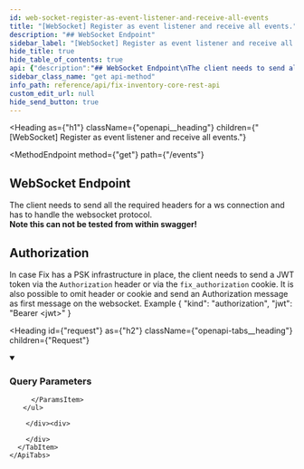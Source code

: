 ```yaml
---
id: web-socket-register-as-event-listener-and-receive-all-events
title: "[WebSocket] Register as event listener and receive all events."
description: "## WebSocket Endpoint"
sidebar_label: "[WebSocket] Register as event listener and receive all events."
hide_title: true
hide_table_of_contents: true
api: {"description":"## WebSocket Endpoint\nThe client needs to send all the required headers for a ws connection\nand has to handle the websocket protocol.<br/>\n**Note this can not be tested from within swagger!**\n\n## Authorization\nIn case Fix has a PSK infrastructure in place, the client needs to send a JWT token via the `Authorization` header\nor via the `fix_authorization` cookie.\nIt is also possible to omit header or cookie and send an Authorization message as first message on the websocket.\nExample\n{ \"kind\": \"authorization\", \"jwt\": \"Bearer <jwt>\" }\n","parameters":[{"name":"show","in":"query","description":"All events to show as a comma separated list","required":false,"explode":false,"schema":{"type":"string"}}],"tags":["system"],"responses":{"default":{"description":""}},"method":"get","path":"/events","servers":[{"url":"https://{host}:{port}","variables":{"host":{"default":"localhost"},"port":{"default":"8900"}}}],"info":{"title":"Fix Inventory Core REST API","version":"V1"},"postman":{"name":"[WebSocket] Register as event listener and receive all events.","description":{"content":"## WebSocket Endpoint\nThe client needs to send all the required headers for a ws connection\nand has to handle the websocket protocol.<br/>\n**Note this can not be tested from within swagger!**\n\n## Authorization\nIn case Fix has a PSK infrastructure in place, the client needs to send a JWT token via the `Authorization` header\nor via the `fix_authorization` cookie.\nIt is also possible to omit header or cookie and send an Authorization message as first message on the websocket.\nExample\n{ \"kind\": \"authorization\", \"jwt\": \"Bearer <jwt>\" }\n","type":"text/plain"},"url":{"path":["events"],"host":["{{baseUrl}}"],"query":[{"disabled":false,"description":{"content":"All events to show as a comma separated list","type":"text/plain"},"key":"show","value":""}],"variable":[]},"method":"GET"}}
sidebar_class_name: "get api-method"
info_path: reference/api/fix-inventory-core-rest-api
custom_edit_url: null
hide_send_button: true
---
```



<Heading
  as={"h1"}
  className={"openapi__heading"}
  children={"[WebSocket] Register as event listener and receive all events."}
>
</Heading>

<MethodEndpoint
  method={"get"}
  path={"/events"}
>
  
</MethodEndpoint>

## WebSocket Endpoint

The client needs to send all the required headers for a ws connection and has to handle the websocket protocol.<br/> **Note this can not be tested from within swagger!**

## Authorization

In case Fix has a PSK infrastructure in place, the client needs to send a JWT token via the `Authorization` header or via the `fix_authorization` cookie. It is also possible to omit header or cookie and send an Authorization message as first message on the websocket. Example \{ "kind": "authorization", "jwt": "Bearer &lt;jwt&gt;" \}

<Heading
  id={"request"}
  as={"h2"}
  className={"openapi-tabs__heading"}
  children={"Request"}
>
</Heading>

<details
  style={{"marginBottom":"1rem"}}
  className={"openapi-markdown__details"}
  data-collapsed={false}
  open={true}
>
  <summary
    style={{}}
  >
    <h3
      className={"openapi-markdown__details-summary-header-params"}
    >
      Query Parameters
    </h3>
  </summary><div>
    <ul>
      <ParamsItem
        className={"paramsItem"}
        param={{"name":"show","in":"query","description":"All events to show as a comma separated list","required":false,"explode":false,"schema":{"type":"string"}}}
      >
        
      </ParamsItem>
    </ul>
  </div>
</details><div>
  <div>
    <ApiTabs
      label={undefined}
      id={undefined}
    >
      <TabItem
        label={"default"}
        value={"default"}
      >
        <div>
          
          
          
          
          
        </div><div>
          
        </div>
      </TabItem>
    </ApiTabs>
  </div>
</div>

